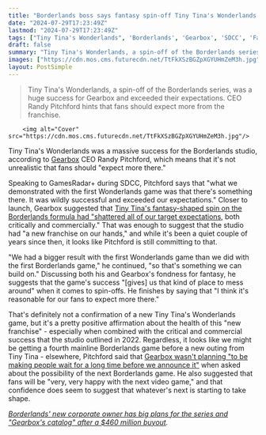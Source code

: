 ```yaml
---
title: "Borderlands boss says fantasy spin-off Tiny Tina's Wonderlands was 'wildly successful,' and because it was so big 'it's reasonable for our fans to expect more there'"
date: "2024-07-29T17:23:49Z"
lastmod: "2024-07-29T17:23:49Z"
tags: ["Tiny Tina's Wonderlands", 'Borderlands', 'Gearbox', 'SDCC', 'Fantasy']
draft: false
summary: "Tiny Tina's Wonderlands, a spin-off of the Borderlands series, was a huge success for Gearbox and exceeded their expectations. CEO Randy Pitchford hints that fans should expect more from the franchise."
images: ["https://cdn.mos.cms.futurecdn.net/TtFkXSzBGZpXGYUHmZeM3h.jpg"]
layout: PostSimple
---
```

> Tiny Tina's Wonderlands, a spin-off of the Borderlands series, was a huge success for Gearbox and exceeded their expectations. CEO Randy Pitchford hints that fans should expect more from the franchise.


        <img alt="Cover" src="https://cdn.mos.cms.futurecdn.net/TtFkXSzBGZpXGYUHmZeM3h.jpg"/>
        
Tiny Tina's Wonderlands was a massive success for the Borderlands studio, according to [Gearbox](https://www.gamesradar.com/tag/gearbox/) CEO Randy Pitchford, which means that it's not unrealistic that fans should "expect more there."

Speaking to GamesRadar+ during SDCC, Pitchford says that "what we demonstrated with the first Wonderlands game was that there's something there. It was wildly successful and exceeded our expectations." Closer to launch, Gearbox suggested that [Tiny Tina's fantasy-shaped spin on the Borderlands formula had "shattered all of our target expectations](https://www.gamesradar.com/more-tiny-tinas-wonderlands-already-in-the-works-as-gearbox-calls-it-a-new-franchise/), both critically and commercially." That was enough to suggest that the studio had "a new franchise on our hands," and while it's been a quiet couple of years since then, it looks like Pitchford is still committing to that.

"We had a bigger result with the first Wonderlands game than we did with the first Borderlands game," he continued, "so that's something we can build on." Discussing both his and Gearbox's fondness for fantasy, he suggests that the game's success "[gives] us that kind of place to mess around" when it comes to spin-offs. He finishes by saying that "I think it's reasonable for our fans to expect more there."

That's definitely not a confirmation of a new Tiny Tina's Wonderlands game, but it's a pretty positive affirmation about the health of this "new franchise" - especially when combined with the critical and commercial success that the studio outlined in 2022. Regardless, it looks like we might be getting a fourth mainline Borderlands game before a new outing from Tiny Tina - elsewhere, Pitchford said that [Gearbox wasn't planning "to be making people wait for a long time before we announce it"](https://www.gamesradar.com/games/borderlands/borderlands-boss-says-fans-will-be-very-very-happy-with-the-next-video-game-and-were-not-going-to-be-making-people-wait-for-a-long-time-before-we-announce-it/) when asked about the possibility of the next Borderlands game. He also suggested that fans will be "very, very happy with the next video game," and that confidence does seem to suggest that whatever's next is starting to take shape.

[<em>Borderlands' new corporate owner has big plans for the series and "Gearbox's catalog" after a $460 million buyout</em>](https://www.gamesradar.com/games/borderlands/borderlands-new-corporate-owner-has-big-plans-for-the-series-and-gearboxs-catalog-after-a-dollar460-million-buyout/)*.*
        